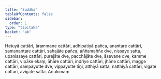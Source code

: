 ```yaml
---
title: "Suddha"
tableOfContents: false
sidebar:
  order: 1
type: "tipitaka"
basket: "ab"
---
```



<DynamicBreadcrumb />

<Division number="80">

<Paragraph number="2284">
Hetuyā cattāri, ārammaṇe cattāri, adhipatiyā pañca, anantare cattāri, samanantare cattāri, sahajāte pañca, aññamaññe dve, nissaye satta, upanissaye cattāri, purejāte dve, pacchājāte dve, āsevane dve, kamme cattāri, vipāke ekaṃ, āhāre cattāri, indriye cattāri, jhāne cattāri, magge cattāri, sampayutte dve, vippayutte tīṇi, atthiyā satta, natthiyā cattāri, vigate cattāri, avigate satta.

</Paragraph>
</Division>

<Paragraph number="2285" type="center">
Anulomaṃ.
</Paragraph>